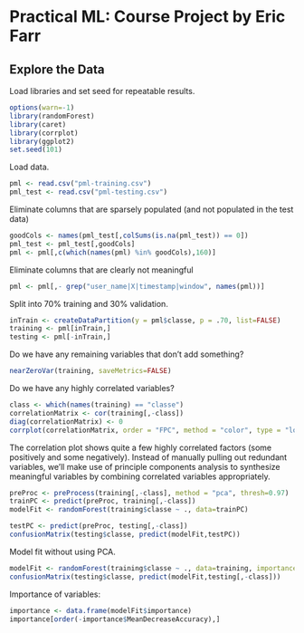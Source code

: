 Practical ML: Course Project by Eric Farr
========================================================

Explore the Data
----------------

Load libraries and set seed for repeatable results.
```r
options(warn=-1)
library(randomForest)
library(caret)
library(corrplot)
library(ggplot2)
set.seed(101)
```
Load data.

```r
pml <- read.csv("pml-training.csv")
pml_test <- read.csv("pml-testing.csv")
```

Eliminate columns that are sparsely populated (and not populated in the test data)
```r
goodCols <- names(pml_test[,colSums(is.na(pml_test)) == 0])
pml_test <- pml_test[,goodCols]
pml <- pml[,c(which(names(pml) %in% goodCols),160)]
```

Eliminate columns that are clearly not meaningful
```r
pml <- pml[,- grep("user_name|X|timestamp|window", names(pml))]
```

Split into 70% training and 30% validation.

```r
inTrain <- createDataPartition(y = pml$classe, p = .70, list=FALSE)
training <- pml[inTrain,]
testing <- pml[-inTrain,]
```

Do we have any remaining variables that don't add something?

```r
nearZeroVar(training, saveMetrics=FALSE)
```

Do we have any highly correlated variables?

```r
class <- which(names(training) == "classe")
correlationMatrix <- cor(training[,-class])
diag(correlationMatrix) <- 0
corrplot(correlationMatrix, order = "FPC", method = "color", type = "lower", tl.cex = 0.8, tl.col = rgb(0, 0, 0))
```

The correlation plot shows quite a few highly correlated factors (some positively and some negatively). Instead of manually pulling out redundant variables, we'll make use of principle components analysis to synthesize meaningful variables by combining correlated variables appropriately.

```r
preProc <- preProcess(training[,-class], method = "pca", thresh=0.97)
trainPC <- predict(preProc, training[,-class])
modelFit <- randomForest(training$classe ~ ., data=trainPC)

testPC <- predict(preProc, testing[,-class])
confusionMatrix(testing$classe, predict(modelFit,testPC))
```

Model fit without using PCA.

```r
modelFit <- randomForest(training$classe ~ ., data=training, importance = TRUE)
confusionMatrix(testing$classe, predict(modelFit,testing[,-class]))
```

Importance of variables:

```r
importance <- data.frame(modelFit$importance)
importance[order(-importance$MeanDecreaseAccuracy),]
```


